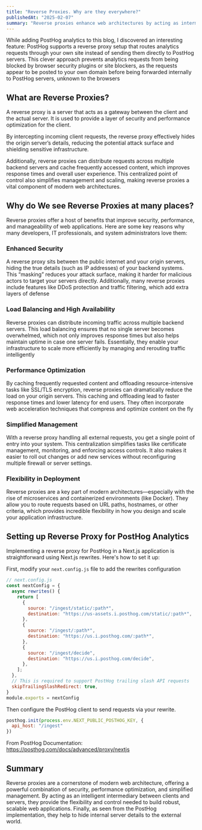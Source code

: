 ```yaml
---
title: "Reverse Proxies. Why are they everywhere?"
publishedAt: "2025-02-07"
summary: "Reverse proxies enhance web architectures by acting as intermediaries between clients and backend servers, boosting security through IP masking, optimizing performance via load balancing and caching, and centralizing management tasks."
---
```


While adding PostHog analytics to this blog, I discovered an interesting feature: PostHog supports a reverse proxy setup that routes analytics requests through your own site instead of sending them directly to PostHog servers. This clever approach prevents analytics requests from being blocked by browser security plugins or site blockers, as the requests appear to be posted to your own domain before being forwarded internally to PostHog servers, unknown to the browsers
## What are Reverse Proxies?
A reverse proxy is a server that acts as a gateway between the client and the actual server. It is used to provide a layer of security and performance optimization for the client. 

By intercepting incoming client requests, the reverse proxy effectively hides the origin server’s details, reducing the potential attack surface and shielding sensitive infrastructure.

Additionally, reverse proxies can distribute requests across multiple backend servers and cache frequently accessed content, which improves response times and overall user experience. This centralized point of control also simplifies management and scaling, making reverse proxies a vital component of modern web architectures.
## Why do We see Reverse Proxies at many places?
Reverse proxies offer a host of benefits that improve security, performance, and manageability of web applications. Here are some key reasons why many developers, IT professionals, and system administrators love them:

### Enhanced Security
A reverse proxy sits between the public internet and your origin servers, hiding the true details (such as IP addresses) of your backend systems. This “masking” reduces your attack surface, making it harder for malicious actors to target your servers directly. Additionally, many reverse proxies include features like DDoS protection and traffic filtering, which add extra layers of defense 

### Load Balancing and High Availability
Reverse proxies can distribute incoming traffic across multiple backend servers. This load balancing ensures that no single server becomes overwhelmed, which not only improves response times but also helps maintain uptime in case one server fails. Essentially, they enable your infrastructure to scale more efficiently by managing and rerouting traffic intelligently 

### Performance Optimization
By caching frequently requested content and offloading resource-intensive tasks like SSL/TLS encryption, reverse proxies can dramatically reduce the load on your origin servers. This caching and offloading lead to faster response times and lower latency for end users. They often incorporate web acceleration techniques that compress and optimize content on the fly

### Simplified Management
With a reverse proxy handling all external requests, you get a single point of entry into your system. This centralization simplifies tasks like certificate management, monitoring, and enforcing access controls. It also makes it easier to roll out changes or add new services without reconfiguring multiple firewall or server settings.

### Flexibility in Deployment
Reverse proxies are a key part of modern architectures—especially with the rise of microservices and containerized environments (like Docker). They allow you to route requests based on URL paths, hostnames, or other criteria, which provides incredible flexibility in how you design and scale your application infrastructure.

## Setting up Reverse Proxy for PostHog Analytics
Implementing a reverse proxy for PostHog in a Next.js application is straightforward using Next.js rewrites. Here's how to set it up:

First, modify your `next.config.js` file to add the rewrites configuration

```javascript
// next.config.js
const nextConfig = {
  async rewrites() {
    return [
      {
        source: "/ingest/static/:path*",
        destination: "https://us-assets.i.posthog.com/static/:path*",
      },
      {
        source: "/ingest/:path*",
        destination: "https://us.i.posthog.com/:path*",
      },
      {
        source: "/ingest/decide",
        destination: "https://us.i.posthog.com/decide",
      },
    ];
  },
  // This is required to support PostHog trailing slash API requests
  skipTrailingSlashRedirect: true, 
}
module.exports = nextConfig
```
Then configure the PostHog client to send requests via your rewrite.

```javascript
posthog.init(process.env.NEXT_PUBLIC_POSTHOG_KEY, {
  api_host: "/ingest"
})
```
From PostHog Documentation: https://posthog.com/docs/advanced/proxy/nextjs

## Summary
Reverse proxies are a cornerstone of modern web architecture, offering a powerful combination of security, performance optimization, and simplified management. By acting as an intelligent intermediary between clients and servers, they provide the flexibility and control needed to build robust, scalable web applications. Finally, as seen from the PostHog implementation, they help to hide internal server details to the external world.
